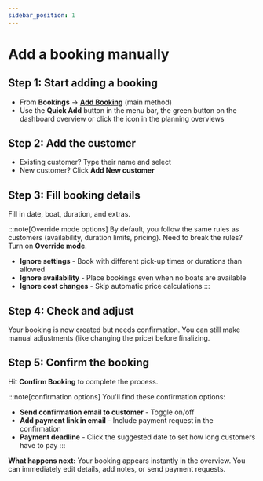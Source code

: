 ```yaml
---
sidebar_position: 1
---
```



# Add a booking manually

## Step 1: Start adding a booking

- From **Bookings** → **[Add Booking](https://dashboard.letsbook.app/bookings/add)** (main method)
- Use the **Quick Add** button in the menu bar, the green button on the dashboard overview or click the icon in the planning overviews

## Step 2: Add the customer

- Existing customer? Type their name and select
- New customer? Click **Add New customer**

<InlineVideoPlayer
    videoSrc={addCustomerVideo}
    title="Add a customer"
/>

## Step 3: Fill booking details

Fill in date, boat, duration, and extras.

:::note[Override mode options]
By default, you follow the same rules as customers (availability, duration limits, pricing). Need to break the rules? Turn on **Override mode**.

- **Ignore settings** - Book with different pick-up times or durations than allowed
- **Ignore availability** - Place bookings even when no boats are available
- **Ignore cost changes** - Skip automatic price calculations
  :::

<InlineVideoPlayer
    videoSrc={ignoreSettingsVideo}
    title="Use override mode"
/>

## Step 4: Check and adjust

Your booking is now created but needs confirmation. You can still make manual adjustments (like changing the price) before finalizing.

## Step 5: Confirm the booking

Hit **Confirm Booking** to complete the process.

:::note[confirmation options]
You'll find these confirmation options:

- **Send confirmation email to customer** - Toggle on/off
- **Add payment link in email** - Include payment request in the confirmation
- **Payment deadline** - Click the suggested date to set how long customers have to pay
  :::

**What happens next:** Your booking appears instantly in the overview. You can immediately edit details, add notes, or send payment requests.

<InlineVideoPlayer
    videoSrc={checkAndConfirmVideo}
    title="Use override mode"
/>
